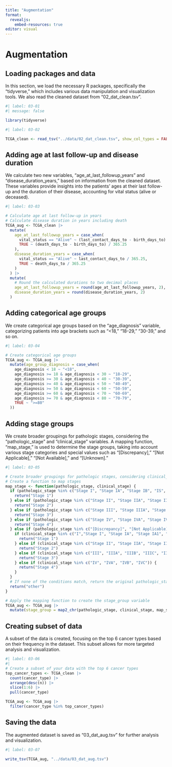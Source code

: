 ```yaml
---
title: "Augmentation"
format:
  revealjs:
    embed-resources: true
editor: visual
---
```


# Augmentation

## Loading packages and data

In this section, we load the necessary R packages, specifically the "tidyverse," which includes various data manipulation and visualization tools. We also read the cleaned dataset from "02_dat_clean.tsv".

```r
#| label: 03-01
#| message: false

library(tidyverse)
```

```r
#| label: 03-02

TCGA_clean <- read_tsv("../data/02_dat_clean.tsv", show_col_types = FALSE)
```

## 

## Adding age at last follow-up and disease duration

We calculate two new variables, "age_at_last_followup_years" and "disease_duration_years," based on information from the cleaned dataset. These variables provide insights into the patients' ages at their last follow-up and the duration of their disease, accounting for vital status (alive or deceased).

```r
#| label: 03-03

# Calculate age at last follow-up in years
# Calculate disease duration in years including death
TCGA_aug <- TCGA_clean |> 
  mutate(
    age_at_last_followup_years = case_when(
      vital_status == "Alive" ~ (last_contact_days_to - birth_days_to) / 365.25,
      TRUE ~ (death_days_to - birth_days_to) / 365.25
    ),
    disease_duration_years = case_when(
      vital_status == "Alive" ~ last_contact_days_to / 365.25,
      TRUE ~ death_days_to / 365.25
    )
  ) |> 
  mutate(
    # Round the calculated durations to two decimal places
    age_at_last_followup_years = round(age_at_last_followup_years, 2),
    disease_duration_years = round(disease_duration_years, 2)
  )
```

## Adding categorical age groups

We create categorical age groups based on the "age_diagnosis" variable, categorizing patients into age brackets such as "\<18," "18-29," "30-39," and so on.

```r
#| label: 03-04

# Create categorical age groups
TCGA_aug <- TCGA_aug |> 
  mutate(age_group_diagnosis = case_when(
    age_diagnosis < 18 ~ "<18",
    age_diagnosis >= 18 & age_diagnosis < 30 ~ "18-29",
    age_diagnosis >= 30 & age_diagnosis < 40 ~ "30-39",
    age_diagnosis >= 40 & age_diagnosis < 50 ~ "40-49",
    age_diagnosis >= 50 & age_diagnosis < 60 ~ "50-59",
    age_diagnosis >= 60 & age_diagnosis < 70 ~ "60-69",
    age_diagnosis >= 70 & age_diagnosis < 80 ~ "70-79",
    TRUE ~ ">=80"
  ))

```

## Adding stage groups

We create broader groupings for pathologic stages, considering the "pathologic_stage" and "clinical_stage" variables. A mapping function, "map_stage," is used to determine the stage groups, taking into account various stage categories and special values such as "\[Discrepancy\]," "\[Not Applicable\]," "\[Not Available\]," and "\[Unknown\]."

```r
#| label: 03-05

# Create broader groupings for pathologic stages, considering clinical_stage if pathologic_stage is not usable
# Create a function to map stages
map_stage <- function(pathologic_stage, clinical_stage) {
  if (pathologic_stage %in% c("Stage I", "Stage IA", "Stage IB", "IS", "I/II NOS")) {
    return("Stage 1")
  } else if (pathologic_stage %in% c("Stage II", "Stage IIA", "Stage IIB", "Stage IIC")) {
    return("Stage 2")
  } else if (pathologic_stage %in% c("Stage III", "Stage IIIA", "Stage IIIB", "Stage IIIC")) {
    return("Stage 3")
  } else if (pathologic_stage %in% c("Stage IV", "Stage IVA", "Stage IVB", "Stage IVC")) {
    return("Stage 4")
  } else if (pathologic_stage %in% c("[Discrepancy]", "[Not Applicable]", "[Not Available]", "[Unknown]")) {
    if (clinical_stage %in% c("I","Stage I", "Stage IA", "Stage IA1", "Stage IA2", "Stage IB", "Stage IB1", "Stage IB2", "Stage IC")) {
      return("Stage 1")
    } else if (clinical_stage %in% c("Stage II", "Stage IIA", "Stage IIA1", "Stage IIA2", "Stage IIB", "Stage IIC")) {
      return("Stage 2")
    } else if (clinical_stage %in% c("III", "IIIA", "IIIB", "IIIC", "IIIC1", "IIIC2")) {
      return("Stage 3")
    } else if (clinical_stage %in% c("IV", "IVA", "IVB", "IVC")) {
      return("Stage 4")
    } 
  }
  # If none of the conditions match, return the original pathologic_stage
  return("other")
}

# Apply the mapping function to create the stage_group variable
TCGA_aug <- TCGA_aug |> 
  mutate(stage_group = map2_chr(pathologic_stage, clinical_stage, map_stage))
```

## Creating subset of data

A subset of the data is created, focusing on the top 6 cancer types based on their frequency in the dataset. This subset allows for more targeted analysis and visualization.

```r
#| label: 03-06
#| 
# Create a subset of your data with the top 6 cancer types
top_cancer_types <- TCGA_clean |> 
  count(cancer_type) |> 
  arrange(desc(n)) |> 
  slice(1:6) |> 
  pull(cancer_type)

TCGA_aug <- TCGA_aug |> 
  filter(cancer_type %in% top_cancer_types)

```

## Saving the data

The augmented dataset is saved as "03_dat_aug.tsv" for further analysis and visualization.

```r
#| label: 03-07

write_tsv(TCGA_aug, "../data/03_dat_aug.tsv")
```
